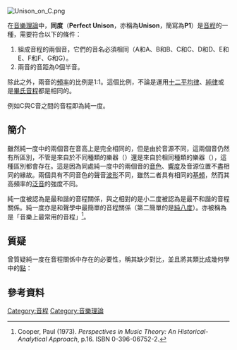 {{增加來源|time=2015-03-12T16:03:40+00:00}}
[[Image:Unison_on_C.png|thumb]]
{{Infobox Interval|
 main_interval_name = 純一度|
 inverse = [[純八度|純八度]]|
 complement = 純一度|
 other_names = Unison |
 abbreviation = P1 |
 semitones = 0 |
 interval_class = 0 |
 just_interval = 1:1|
 cents_equal_temperament = 0|
 cents_24T_equal_temperament = 0|
 cents_just_intonation = 0
}}

在[[音樂理論|音樂理論]]中，'''同度'''（'''Perfect Unison'''，亦稱為'''Unison'''，簡寫為'''P1'''）是[[音程|音程]]的一種，需要符合以下的條件：
# 組成音程的兩個音，它們的音名必須相同（A和A、B和B、C和C、D和D、E和E、F和F、G和G）。
# 兩音的音距為0個半音。
除此之外，兩音的[[頻率|頻率]]的比例是1:1。這個比例，不論是運用[[十二平均律|十二平均律]]、[[純律|純律]]或是[[畢氏音程|畢氏音程]]都是相同的。

例如C與C音之間的音程即為純一度。

==簡介==
雖然純一度中的兩個音在音高上是完全相同的，但是由於音源不同，這兩個音仍然有所區別，不管是來自於不同種類的樂器（{{audio|Unison piano guitar C.mid|C音的純一度，由吉他與鋼琴奏出}}）還是來自於相同種類的樂器（{{audio|Unison piano C.mid|C音的純一度，由兩架鋼琴奏出}}），這種區別都會存在。這是因為同處純一度中的兩個音的[[音色|音色]]、[[響度|響度]]及音源位置不盡相同的緣故。兩個具有不同音色的聲音[[波形|波形]]不同，雖然二者具有相同的[[基頻|基頻]]，然而其高頻率的[[泛音|泛音]]的強度不同。

純一度被認為是最和諧的音程關係，與之相對的是小二度被認為是最不和諧的音程關係。純一度亦是和聲學中最簡單的音程關係（第二簡單的是[[純八度|純八度]]）。亦被稱為是「音樂上最常用的音程」<ref>Cooper, Paul (1973). ''Perspectives in Music Theory: An Historical-Analytical Approach'', p.16. ISBN 0-396-06752-2.</ref>。

==質疑==
{{Link-en|吉歐塞弗·查里諾|Gioseffo Zarlino}}曾質疑純一度在音程關係中存在的必要性，稱其缺少對比，並且將其類比成幾何學中的[[點|點]]：

{{quote|在“和聲”或“音程”的範疇中，根本就沒有“等同”這個概念存在的地位，純一度對於音樂家來說就好像點對於幾何數學家一樣。點是[[直線|線]]的一端，但是它自己本身卻不是一條線。而且線亦不是以點構成，因為點沒有長度、寬度或深度，也因此不能與其他的點接合在一起。所以純一度只是和聲或音程關係中的一端，它本身既不是和聲亦不是音程，就好像單獨一個點也不能被延伸一樣<ref>Thomas Street Christensen (2004). ''Rameau and musical thought in the Enlightenment'', p. 76. {{ISBN|978-0-521-61709-3}}.</ref>。}}

==參考資料==
{{reflist}}

{{音程}}
[[Category:音程|Category:音程]]
[[Category:音樂理論|Category:音樂理論]]
